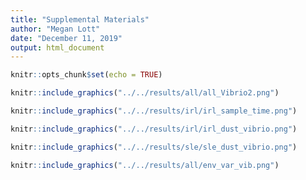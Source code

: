 ---
title: "Supplemental Materials"
author: "Megan Lott"
date: "December 11, 2019"
output: html_document
---

```{r setup, include=FALSE}
knitr::opts_chunk$set(echo = TRUE)
```



```{r fig.cap='Enumeration of _Vibrio_ spp. from the Indian River Lagoon and St. Lucie Estuary. Samples were collected between June 5, 2019 and July 30, 2019. _Vibrio_ was enumerated on TCBS plates.', echo=FALSE, warning=FALSE}
knitr::include_graphics("../../results/all/all_Vibrio2.png")
```

```{r fig.cap= "Time of sample collection from IRL 1, IRL 2, and IRL 3 between June 10 and July 29, 2019.", echo=FALSE, warning=FALSE}
knitr::include_graphics("../../results/irl/irl_sample_time.png")
```


```{r fig.cap= "Abundance of Vibrio spp. and Aeorosol Optical Density in the IRL", echo=FALSE, warning=FALSE}
knitr::include_graphics("../../results/irl/irl_dust_vibrio.png")
```


```{r fig.cap= "Abundance of Vibrio spp. and aeorosol optical density in the SLE", echo=FALSE, warning=FALSE}
knitr::include_graphics("../../results/sle/sle_dust_vibrio.png")
```


```{r fig.cap = "Enumeration of _Vibrio_ spp. from the Indian River Lagoon and St. Lucy Estuary in relation to water quality parameters.  Pearson's correlation coefficient (R) and p-value (p) presented for each relationship.", echo = FALSE, warning=FALSE}
knitr::include_graphics("../../results/all/env_var_vib.png")
```
